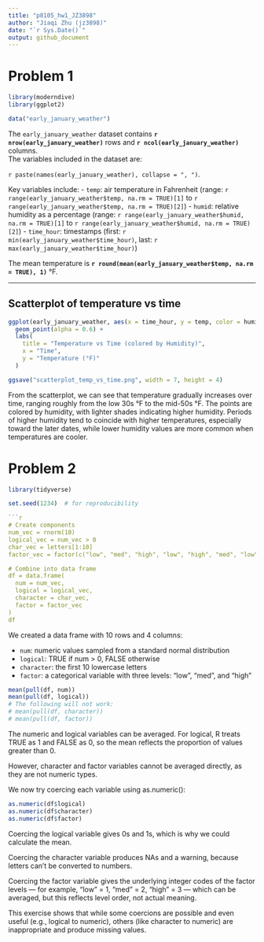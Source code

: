 ```yaml
---
title: "p8105_hw1_JZ3898"
author: "Jiaqi Zhu (jz3898)"
date: "`r Sys.Date()`"
output: github_document
---
```

# Problem 1

```r

library(moderndive)
library(ggplot2)

data("early_january_weather")
```
The `early_january_weather` dataset contains 
**`r nrow(early_january_weather)`** rows and 
**`r ncol(early_january_weather)`** columns.  
The variables included in the dataset are:

`r paste(names(early_january_weather), collapse = ", ")`.

Key variables include:
- `temp`: air temperature in Fahrenheit (range: `r range(early_january_weather$temp, na.rm = TRUE)[1]` to `r range(early_january_weather$temp, na.rm = TRUE)[2]`)
- `humid`: relative humidity as a percentage (range: `r range(early_january_weather$humid, na.rm = TRUE)[1]` to `r range(early_january_weather$humid, na.rm = TRUE)[2]`)
- `time_hour`: timestamps (first: `r min(early_january_weather$time_hour)`, last: `r max(early_january_weather$time_hour)`)

The mean temperature is 
**`r round(mean(early_january_weather$temp, na.rm = TRUE), 1)`** °F.


---

## Scatterplot of temperature vs time

```r
ggplot(early_january_weather, aes(x = time_hour, y = temp, color = humid)) +
  geom_point(alpha = 0.6) +
  labs(
    title = "Temperature vs Time (colored by Humidity)",
    x = "Time",
    y = "Temperature (°F)"
  )
```

```r

ggsave("scatterplot_temp_vs_time.png", width = 7, height = 4)
```

From the scatterplot, we can see that temperature gradually increases over time, ranging roughly from the low 30s °F to the mid-50s °F. The points are colored by humidity, with lighter shades indicating higher humidity. Periods of higher humidity tend to coincide with higher temperatures, especially toward the later dates, while lower humidity values are more common when temperatures are cooler.

# Problem 2

```r
library(tidyverse)

set.seed(1234)  # for reproducibility

```r
# Create components
num_vec = rnorm(10)
logical_vec = num_vec > 0
char_vec = letters[1:10]
factor_vec = factor(c("low", "med", "high", "low", "high", "med", "low", "med", "high", "low"))

# Combine into data frame
df = data.frame(
  num = num_vec,
  logical = logical_vec,
  character = char_vec,
  factor = factor_vec
)
df
```

We created a data frame with 10 rows and 4 columns:

- `num`: numeric values sampled from a standard normal distribution
- `logical`: TRUE if num > 0, FALSE otherwise  
- `character`: the first 10 lowercase letters
- `factor`: a categorical variable with three levels: "low", "med", and "high"

```r
mean(pull(df, num))
mean(pull(df, logical))
# The following will not work:
# mean(pull(df, character)) 
# mean(pull(df, factor))    
```

The numeric and logical variables can be averaged. For logical, R treats TRUE as 1 and FALSE as 0, so the mean reflects the proportion of values greater than 0.

However, character and factor variables cannot be averaged directly, as they are not numeric types.

We now try coercing each variable using as.numeric():
```r
as.numeric(df$logical)
as.numeric(df$character)
as.numeric(df$factor)
```

Coercing the logical variable gives 0s and 1s, which is why we could calculate the mean.

Coercing the character variable produces NAs and a warning, because letters can't be converted to numbers.

Coercing the factor variable gives the underlying integer codes of the factor levels — for example, "low" = 1, "med" = 2, "high" = 3 — which can be averaged, but this reflects level order, not actual meaning.

This exercise shows that while some coercions are possible and even useful (e.g., logical to numeric), others (like character to numeric) are inappropriate and produce missing values.

